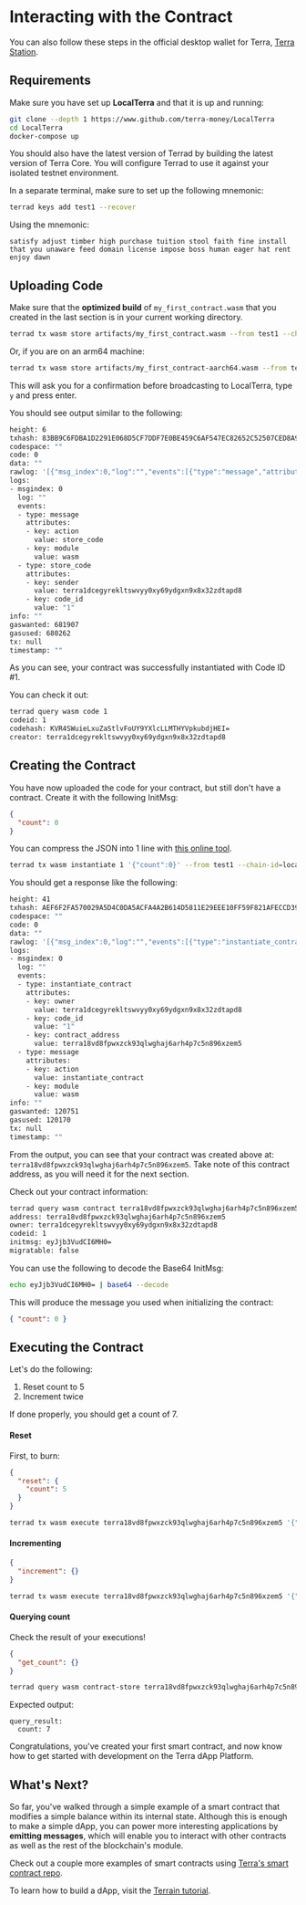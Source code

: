 
# Interacting with the Contract

<Admonition type="tip" icon="💡">

You can also follow these steps in the official desktop wallet for Terra, [Terra Station](https://station.terra.money).

</Admonition>

## Requirements

Make sure you have set up **LocalTerra** and that it is up and running:

```sh
git clone --depth 1 https://www.github.com/terra-money/LocalTerra
cd LocalTerra
docker-compose up
```

You should also have the latest version of Terrad by building the latest version of Terra Core. You will configure Terrad to use it against your isolated testnet environment.

In a separate terminal, make sure to set up the following mnemonic:

```sh
terrad keys add test1 --recover
```

Using the mnemonic:

```
satisfy adjust timber high purchase tuition stool faith fine install that you unaware feed domain license impose boss human eager hat rent enjoy dawn
```

## Uploading Code

Make sure that the **optimized build** of `my_first_contract.wasm` that you created in the last section is in your current working directory.

```sh
terrad tx wasm store artifacts/my_first_contract.wasm --from test1 --chain-id=localterra --gas=auto --fees=100000uluna --broadcast-mode=block
```

Or, if you are on an arm64 machine:

```sh
terrad tx wasm store artifacts/my_first_contract-aarch64.wasm --from test1 --chain-id=localterra --gas=auto --fees=100000uluna --broadcast-mode=block
```

This will ask you for a confirmation before broadcasting to LocalTerra, type `y` and press enter.

You should see output similar to the following:

```sh
height: 6
txhash: 83BB9C6FDBA1D2291E068D5CF7DDF7E0BE459C6AF547EC82652C52507CED8A9F
codespace: ""
code: 0
data: ""
rawlog: '[{"msg_index":0,"log":"","events":[{"type":"message","attributes":[{"key":"action","value":"store_code"},{"key":"module","value":"wasm"}]},{"type":"store_code","attributes":[{"key":"sender","value":"terra1dcegyrekltswvyy0xy69ydgxn9x8x32zdtapd8"},{"key":"code_id","value":"1"}]}]}]'
logs:
- msgindex: 0
  log: ""
  events:
  - type: message
    attributes:
    - key: action
      value: store_code
    - key: module
      value: wasm
  - type: store_code
    attributes:
    - key: sender
      value: terra1dcegyrekltswvyy0xy69ydgxn9x8x32zdtapd8
    - key: code_id
      value: "1"
info: ""
gaswanted: 681907
gasused: 680262
tx: null
timestamp: ""
```

As you can see, your contract was successfully instantiated with Code ID #1.

You can check it out:

```sh
terrad query wasm code 1
codeid: 1
codehash: KVR4SWuieLxuZaStlvFoUY9YXlcLLMTHYVpkubdjHEI=
creator: terra1dcegyrekltswvyy0xy69ydgxn9x8x32zdtapd8
```

## Creating the Contract

You have now uploaded the code for your contract, but still don't have a contract. Create it with the following InitMsg:

```json
{
  "count": 0
}
```

You can compress the JSON into 1 line with [this online tool](https://goonlinetools.com/json-minifier/).

```sh
terrad tx wasm instantiate 1 '{"count":0}' --from test1 --chain-id=localterra --fees=10000uluna --gas=auto --broadcast-mode=block
```

You should get a response like the following:

```sh
height: 41
txhash: AEF6F2FA570029A5D4C0DA5ACFA4A2B614D5811E29EEE10FF59F821AFECCD399
codespace: ""
code: 0
data: ""
rawlog: '[{"msg_index":0,"log":"","events":[{"type":"instantiate_contract","attributes":[{"key":"owner","value":"terra1dcegyrekltswvyy0xy69ydgxn9x8x32zdtapd8"},{"key":"code_id","value":"1"},{"key":"contract_address","value":"terra18vd8fpwxzck93qlwghaj6arh4p7c5n896xzem5"}]},{"type":"message","attributes":[{"key":"action","value":"instantiate_contract"},{"key":"module","value":"wasm"}]}]}]'
logs:
- msgindex: 0
  log: ""
  events:
  - type: instantiate_contract
    attributes:
    - key: owner
      value: terra1dcegyrekltswvyy0xy69ydgxn9x8x32zdtapd8
    - key: code_id
      value: "1"
    - key: contract_address
      value: terra18vd8fpwxzck93qlwghaj6arh4p7c5n896xzem5
  - type: message
    attributes:
    - key: action
      value: instantiate_contract
    - key: module
      value: wasm
info: ""
gaswanted: 120751
gasused: 120170
tx: null
timestamp: ""
```

From the output, you can see that your contract was created above at: `terra18vd8fpwxzck93qlwghaj6arh4p7c5n896xzem5`. Take note of this contract address, as you will need it for the next section.

Check out your contract information:

```sh
terrad query wasm contract terra18vd8fpwxzck93qlwghaj6arh4p7c5n896xzem5
address: terra18vd8fpwxzck93qlwghaj6arh4p7c5n896xzem5
owner: terra1dcegyrekltswvyy0xy69ydgxn9x8x32zdtapd8
codeid: 1
initmsg: eyJjb3VudCI6MH0=
migratable: false
```

You can use the following to decode the Base64 InitMsg:

```sh
echo eyJjb3VudCI6MH0= | base64 --decode
```

This will produce the message you used when initializing the contract:

```json
{ "count": 0 }
```

## Executing the Contract

Let's do the following:

1. Reset count to 5
2. Increment twice

If done properly, you should get a count of 7.

#### Reset

First, to burn:

```json
{
  "reset": {
    "count": 5
  }
}
```

```sh
terrad tx wasm execute terra18vd8fpwxzck93qlwghaj6arh4p7c5n896xzem5 '{"reset":{"count":5}}' --from test1 --chain-id=localterra --fees=1000000uluna --gas=auto --broadcast-mode=block
```

#### Incrementing

```json
{
  "increment": {}
}
```

```sh
terrad tx wasm execute terra18vd8fpwxzck93qlwghaj6arh4p7c5n896xzem5 '{"increment":{}}' --from test1 --chain-id=localterra --gas=auto --fees=1000000uluna --broadcast-mode=block
```

#### Querying count

Check the result of your executions!

```json
{
  "get_count": {}
}
```

```sh
terrad query wasm contract-store terra18vd8fpwxzck93qlwghaj6arh4p7c5n896xzem5 '{"get_count":{}}'
```

Expected output:

```
query_result:
  count: 7
```

Congratulations, you've created your first smart contract, and now know how to get started with development on the Terra dApp Platform.

## What's Next?

So far, you've walked through a simple example of a smart contract that modifies a simple balance within its internal state. Although this is enough to make a simple dApp, you can power more interesting applications by **emitting messages**, which will enable you to interact with other contracts as well as the rest of the blockchain's module.

Check out a couple more examples of smart contracts using [Terra's smart contract repo](https://github.com/terra-money/cosmwasm-contracts).

To learn how to build a dApp, visit the [Terrain tutorial](../../terrain/initial-setup.mdx).